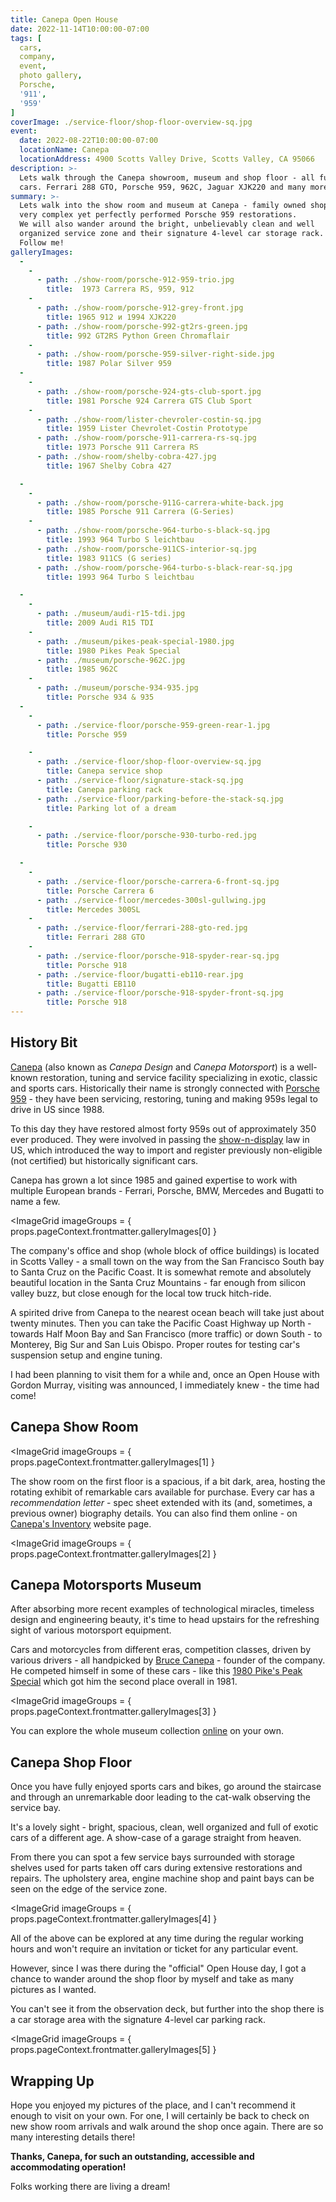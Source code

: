```yaml
---
title: Canepa Open House
date: 2022-11-14T10:00:00-07:00
tags: [
  cars,
  company,
  event,
  photo gallery,
  Porsche,
  '911',
  '959'
]
coverImage: ./service-floor/shop-floor-overview-sq.jpg
event:
  date: 2022-08-22T10:00:00-07:00
  locationName: Canepa
  locationAddress: 4900 Scotts Valley Drive, Scotts Valley, CA 95066
description: >-
  Lets walk through the Canepa showroom, museum and shop floor - all full of exotic and classic
  cars. Ferrari 288 GTO, Porsche 959, 962C, Jaguar XJK220 and many more.
summary: >-
  Lets walk into the show room and museum at Canepa - family owned shop famous for
  very complex yet perfectly performed Porsche 959 restorations.
  We will also wander around the bright, unbelievably clean and well
  organized service zone and their signature 4-level car storage rack.
  Follow me!
galleryImages:
  -
    -
      - path: ./show-room/porsche-912-959-trio.jpg
        title:  1973 Carrera RS, 959, 912
    -
      - path: ./show-room/porsche-912-grey-front.jpg
        title: 1965 912 и 1994 XJK220
      - path: ./show-room/porsche-992-gt2rs-green.jpg
        title: 992 GT2RS Python Green Chromaflair
    -
      - path: ./show-room/porsche-959-silver-right-side.jpg
        title: 1987 Polar Silver 959
  -
    -
      - path: ./show-room/porsche-924-gts-club-sport.jpg
        title: 1981 Porsche 924 Carrera GTS Club Sport
    -
      - path: ./show-room/lister-chevroler-costin-sq.jpg
        title: 1959 Lister Chevrolet-Costin Prototype
      - path: ./show-room/porsche-911-carrera-rs-sq.jpg
        title: 1973 Porsche 911 Carrera RS
      - path: ./show-room/shelby-cobra-427.jpg
        title: 1967 Shelby Cobra 427

  -
    -
      - path: ./show-room/porsche-911G-carrera-white-back.jpg
        title: 1985 Porsche 911 Carrera (G-Series)
    -
      - path: ./show-room/porsche-964-turbo-s-black-sq.jpg
        title: 1993 964 Turbo S leichtbau
      - path: ./show-room/porsche-911CS-interior-sq.jpg
        title: 1983 911CS (G series)
      - path: ./show-room/porsche-964-turbo-s-black-rear-sq.jpg
        title: 1993 964 Turbo S leichtbau

  -
    -
      - path: ./museum/audi-r15-tdi.jpg
        title: 2009 Audi R15 TDI
    -
      - path: ./museum/pikes-peak-special-1980.jpg
        title: 1980 Pikes Peak Special
      - path: ./museum/porsche-962C.jpg
        title: 1985 962C
    -
      - path: ./museum/porsche-934-935.jpg
        title: Porsche 934 & 935
  -
    -
      - path: ./service-floor/porsche-959-green-rear-1.jpg
        title: Porsche 959

    -
      - path: ./service-floor/shop-floor-overview-sq.jpg
        title: Canepa service shop
      - path: ./service-floor/signature-stack-sq.jpg
        title: Canepa parking rack
      - path: ./service-floor/parking-before-the-stack-sq.jpg
        title: Parking lot of a dream

    -
      - path: ./service-floor/porsche-930-turbo-red.jpg
        title: Porsche 930

  -
    -
      - path: ./service-floor/porsche-carrera-6-front-sq.jpg
        title: Porsche Carrera 6
      - path: ./service-floor/mercedes-300sl-gullwing.jpg
        title: Mercedes 300SL
    -
      - path: ./service-floor/ferrari-288-gto-red.jpg
        title: Ferrari 288 GTO
    -
      - path: ./service-floor/porsche-918-spyder-rear-sq.jpg
        title: Porsche 918
      - path: ./service-floor/bugatti-eb110-rear.jpg
        title: Bugatti EB110
      - path: ./service-floor/porsche-918-spyder-front-sq.jpg
        title: Porsche 918
---
```


## History Bit

[Canepa](https://canepa.com) (also known as _Canepa Design_ and _Canepa Motorsport_)
is a well-known restoration, tuning and service facility specializing in exotic, classic and
sports cars.
Historically their name is strongly connected with
[Porsche 959](https://en.wikipedia.org/wiki/Porsche_959) - they have been servicing,
restoring, tuning and making 959s legal to drive in US
since 1988.

To this day they have restored almost forty 959s out of approximately 350 ever produced.
They were involved in passing the [show-n-display](https://en.wikipedia.org/wiki/Show_or_Display)
law in US, which introduced the way to import and register previously non-eligible (not certified)
but historically significant cars.

Canepa has grown a lot since 1985 and gained expertise to work with multiple
European brands - Ferrari, Porsche, BMW, Mercedes and Bugatti to name a few.

<ImageGrid
  imageGroups = { props.pageContext.frontmatter.galleryImages[0] }
></ImageGrid>

The company's office and shop (whole block of office buildings)
is located in Scotts Valley - a small town on the way from the San Francisco South bay to
Santa Cruz on the Pacific Coast.
It is somewhat remote and absolutely beautiful location in the Santa Cruz Mountains -
far enough from silicon valley buzz, but close enough for the local tow truck hitch-ride.

A spirited drive from Canepa to the nearest ocean beach will take just about twenty minutes.
Then you can take the Pacific Coast Highway up North - towards Half Moon Bay and
San Francisco (more traffic) or down South - to Monterey, Big Sur and San Luis Obispo.
Proper routes for testing car's suspension setup and engine tuning.

I had been planning to visit them for a while and, once an Open House with Gordon Murray,
visiting was announced, I immediately knew - the time had come!

## Canepa Show Room

<ImageGrid
  imageGroups = { props.pageContext.frontmatter.galleryImages[1] }
></ImageGrid>

The show room on the first floor is a spacious, if a bit dark,
area, hosting the rotating exhibit of remarkable cars available for purchase.
Every car has a _recommendation letter_ - spec sheet extended with its
(and, sometimes, a previous owner) biography details.
You can also find them online - on [Canepa's Inventory](https://canepa.com/inventory/)
website page.

<ImageGrid
  imageGroups = { props.pageContext.frontmatter.galleryImages[2] }
></ImageGrid>

## Canepa Motorsports Museum

After absorbing more recent examples of technological miracles, timeless design
and engineering beauty, it's time to head upstairs for the refreshing sight of
various motorsport equipment.

Cars and motorcycles from different eras, competition classes, driven
by various drivers - all handpicked by [Bruce Canepa](https://canepa.com/bruce_canepa/) -
founder of the company.
He competed himself in some of these cars - like this
[1980 Pike's Peak Special](https://canepa.com/museum/1980-canepa-pikes-peak-special/)
which got him the second place overall in 1981.

<ImageGrid
  imageGroups = { props.pageContext.frontmatter.galleryImages[3] }
></ImageGrid>

You can explore the whole museum collection
[online](https://canepa.com/canepa-difference/canepa-museum/)
on your own.

## Canepa Shop Floor

Once you have fully enjoyed sports cars and bikes, go around the staircase
and through an unremarkable door leading to the cat-walk observing the service bay.

It's a lovely sight - bright, spacious, clean, well organized and full of exotic cars
of a different age. A show-case of a garage straight from heaven.

From there you can spot a few service bays surrounded with storage shelves used for
parts taken off cars during extensive restorations and repairs.
The upholstery area, engine machine shop and paint bays can be seen on the edge of the service
zone.

<ImageGrid
  imageGroups = { props.pageContext.frontmatter.galleryImages[4] }
></ImageGrid>

All of the above can be explored at any time during the regular working hours and
won't require an invitation or ticket for any particular event.

However, since I was there during the "official" Open House day, I got a chance
to wander around the shop floor by myself and take as many pictures as I wanted.

You can't see it from the observation deck, but further into the shop there is a car storage
area with the signature 4-level car parking rack.

<ImageGrid
  imageGroups = { props.pageContext.frontmatter.galleryImages[5] }
></ImageGrid>

## Wrapping Up

Hope you enjoyed my pictures of the place, and I can't recommend it enough to visit on your own.
For one, I will certainly be back to check on new show room arrivals and walk around
the shop once again.
There are so many interesting details there!

**Thanks, Canepa, for such an outstanding, accessible and accommodating operation!**

Folks working there are living a dream!
